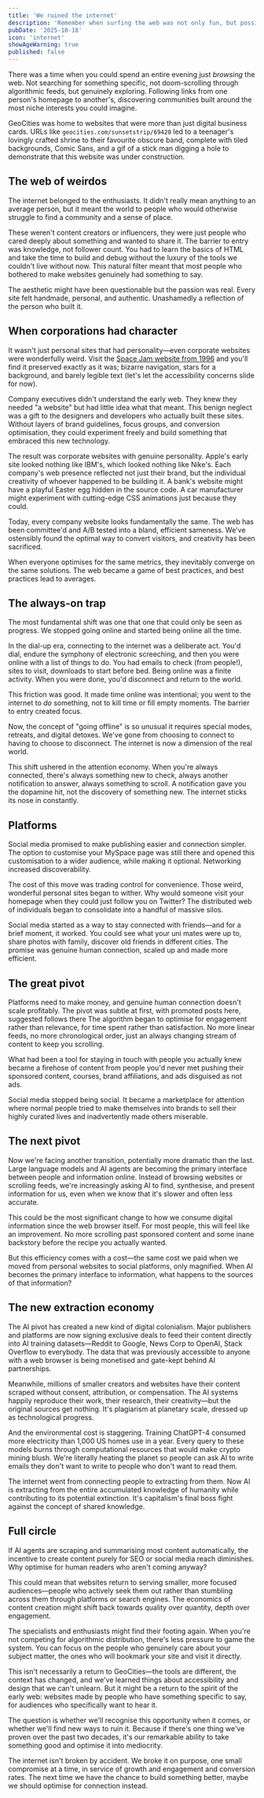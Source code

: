 ```yaml
---
title: 'We ruined the internet'
description: 'Remember when surfing the web was not only fun, but possible?'
pubDate: '2025-10-18'
icon: 'internet'
showAgeWarning: true
published: false
---
```


There was a time when you could spend an entire evening just _browsing_ the web. Not searching for something specific, not doom-scrolling through algorithmic feeds, but genuinely exploring. Following links from one person's homepage to another's, discovering communities built around the most niche interests you could imagine.

GeoCities was home to websites that were more than just digital business cards. URLs like `geocities.com/sunsetstrip/69420` led to a teenager's lovingly crafted shrine to their favourite obscure band, complete with tiled backgrounds, Comic Sans, and a gif of a stick man digging a hole to demonstrate that this website was under construction.

## The web of weirdos

The internet belonged to the enthusiasts. It didn't really mean anything to an average person, but it meant the world to people who would otherwise struggle to find a community and a sense of place.

These weren't content creators or influencers, they were just people who cared deeply about something and wanted to share it. The barrier to entry was knowledge, not follower count. You had to learn the basics of HTML and take the time to build and debug without the luxury of the tools we couldn't live without now. This natural filter meant that most people who bothered to make websites genuinely had something to say.

The aesthetic might have been questionable but the passion was real. Every site felt handmade, personal, and authentic. Unashamedly a reflection of the person who built it.

## When corporations had character

It wasn't just personal sites that had personality—even corporate websites were wonderfully weird. Visit the [Space Jam website from 1996](https://www.spacejam.com/1996/) and you'll find it preserved exactly as it was; bizarre navigation, stars for a background, and barely legible text (let's let the accessibility concerns slide for now).

Company executives didn't understand the early web. They knew they needed "a website" but had little idea what that meant. This benign neglect was a gift to the designers and developers who actually built these sites. Without layers of brand guidelines, focus groups, and conversion optimisation, they could experiment freely and build something that embraced this new technology.

The result was corporate websites with genuine personality. Apple's early site looked nothing like IBM's, which looked nothing like Nike's. Each company's web presence reflected not just their brand, but the individual creativity of whoever happened to be building it. A bank's website might have a playful Easter egg hidden in the source code. A car manufacturer might experiment with cutting-edge CSS animations just because they could.

Today, every company website looks fundamentally the same. The web has been committee'd and A/B tested into a bland, efficient sameness. We've ostensibly found the optimal way to convert visitors, and creativity has been sacrificed.

When everyone optimises for the same metrics, they inevitably converge on the same solutions. The web became a game of best practices, and best practices lead to averages.

## The always-on trap

The most fundamental shift was one that one that could only be seen as progress. We stopped going online and started being online all the time.

In the dial-up era, connecting to the internet was a deliberate act. You'd dial, endure the symphony of electronic screeching, and then you were online with a list of things to do. You had emails to check (from people!), sites to visit, downloads to start before bed. Being online was a finite activity. When you were done, you'd disconnect and return to the world.

This friction was good. It made time online was intentional; you went to the internet to _do_ something, not to kill time or fill empty moments. The barrier to entry created focus.

Now, the concept of "going offline" is so unusual it requires special modes, retreats, and digital detoxes. We've gone from choosing to connect to having to choose to disconnect. The internet is now a dimension of the real world.

This shift ushered in the attention economy. When you're always connected, there's always something new to check, always another notification to answer, always something to scroll. A notification gave you the dopamine hit, not the discovery of something new. The internet sticks its nose in constantly.

## Platforms

Social media promised to make publishing easier and connection simpler. The option to customise your MySpace page was still there and opened this customisation to a wider audience, while making it optional. Networking increased discoverability.

The cost of this move was trading control for convenience. Those weird, wonderful personal sites began to wither. Why would someone visit your homepage when they could just follow you on Twitter? The distributed web of individuals began to consolidate into a handful of massive silos.

Social media started as a way to stay connected with friends—and for a brief moment, it worked. You could see what your uni mates were up to, share photos with family, discover old friends in different cities. The promise was genuine human connection, scaled up and made more efficient.

## The great pivot

Platforms need to make money, and genuine human connection doesn't scale profitably. The pivot was subtle at first, with promoted posts here, suggested follows there The algorithm began to optimise for engagement rather than relevance, for time spent rather than satisfaction. No more linear feeds, no more chronological order, just an always changing stream of content to keep you scrolling.

What had been a tool for staying in touch with people you actually knew became a firehose of content from people you'd never met pushing their sponsored content, courses, brand affiliations, and ads disguised as not ads.

Social media stopped being social. It became a marketplace for attention where normal people tried to make themselves into brands to sell their highly curated lives and inadvertently made others miserable.

## The next pivot

Now we're facing another transition, potentially more dramatic than the last. Large language models and AI agents are becoming the primary interface between people and information online. Instead of browsing websites or scrolling feeds, we're increasingly asking AI to find, synthesise, and present information for us, even when we know that it's slower and often less accurate.

This could be the most significant change to how we consume digital information since the web browser itself. For most people, this will feel like an improvement. No more scrolling past sponsored content and some inane backstory before the recipe you actually wanted.

But this efficiency comes with a cost—the same cost we paid when we moved from personal websites to social platforms, only magnified. When AI becomes the primary interface to information, what happens to the sources of that information?

## The new extraction economy

The AI pivot has created a new kind of digital colonialism. Major publishers and platforms are now signing exclusive deals to feed their content directly into AI training datasets—Reddit to Google, News Corp to OpenAI, Stack Overflow to everybody. The data that was previously accessible to anyone with a web browser is being monetised and gate-kept behind AI partnerships.

Meanwhile, millions of smaller creators and websites have their content scraped without consent, attribution, or compensation. The AI systems happily reproduce their work, their research, their creativity—but the original sources get nothing. It's plagiarism at planetary scale, dressed up as technological progress.

And the environmental cost is staggering. Training ChatGPT-4 consumed more electricity than 1,000 US homes use in a year. Every query to these models burns through computational resources that would make crypto mining blush. We're literally heating the planet so people can ask AI to write emails they don't want to write to people who don't want to read them.

The internet went from connecting people to extracting from them. Now AI is extracting from the entire accumulated knowledge of humanity while contributing to its potential extinction. It's capitalism's final boss fight against the concept of shared knowledge.

## Full circle

If AI agents are scraping and summarising most content automatically, the incentive to create content purely for SEO or social media reach diminishes. Why optimise for human readers who aren't coming anyway?

This could mean that websites return to serving smaller, more focused audiences—people who actively seek them out rather than stumbling across them through platforms or search engines. The economics of content creation might shift back towards quality over quantity, depth over engagement.

The specialists and enthusiasts might find their footing again. When you're not competing for algorithmic distribution, there's less pressure to game the system. You can focus on the people who genuinely care about your subject matter, the ones who will bookmark your site and visit it directly.

This isn't necessarily a return to GeoCities—the tools are different, the context has changed, and we've learned things about accessibility and design that we can't unlearn. But it might be a return to the spirit of the early web: websites made by people who have something specific to say, for audiences who specifically want to hear it.

The question is whether we'll recognise this opportunity when it comes, or whether we'll find new ways to ruin it. Because if there's one thing we've proven over the past two decades, it's our remarkable ability to take something good and optimise it into mediocrity.

The internet isn't broken by accident. We broke it on purpose, one small compromise at a time, in service of growth and engagement and conversion rates. The next time we have the chance to build something better, maybe we should optimise for connection instead.
